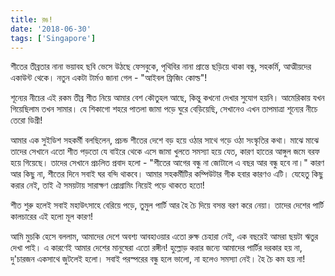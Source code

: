 ```yaml
---
title: রঙ!
date: '2018-06-30'
tags: ['Singapore']
---
```


শীতের তীব্রতার নানা ভয়াবহ ছবি ভেসে উঠছে ফেসবুকে, পৃথিবির নানা প্রান্তে ছড়িয়ে থাকা বন্ধু, সহকর্মি, আত্মীয়দের একাউন্ট থেকে। নতুন একটা টার্মও জানা গেল - "আইবল ফ্রিজিং কোল্ড"!

শূন্যের নীচের এই রকম তীব্র শীত নিয়ে আমার বেশ কৌতুহল আছে, কিন্তু কখনো দেখার সুযোগ হয়নি। আমেরিকায় যখন গিয়েছিলাম তখন সামার। যে শিকাগো শহরে পাতলা জামা পড়ে ঘুরে বেড়িয়েছি, সেখানেও এখন তাপমাত্রা শূন্যের নীচে তেরো ডিগ্রী!

আমার এক সুইডিশ সহকর্মী বলছিলেন, প্রচন্ড শীতের দেশে বড় হয়ে ওঠার সাথে গড়ে ওঠা সংস্কৃতির কথা। মাঝে মাঝে তাদের সেখানে এতো শীত পড়তো যে বাইরে থেকে এসে জামা খুলতে সমস্যা হয়ে যেত, কারণ হাতের আঙ্গুল জমে বরফ হয়ে গিয়েছে। তাদের সেখানে প্রচলিত প্রবাদ হলো - "শীতের আগের বন্ধু না জোটালে এ বছর আর বন্ধু হবে না।" কারণ আর কিছু না, শীতের দিনে সবাই ঘর বন্দি থাকবে। আমার সহকর্মীটির কম্পিউটার গীক হবার কারণও এটি। যেহেতু কিছু করার নেই, তাই ঐ সময়টায় সারাক্ষণ প্রোগ্রামিং নিয়েই পড়ে থাকতে হতো!

শীত শুরু হলেই সবাই মহাউৎসাহে বেরিয়ে পড়ে, তুমুল পার্টি আর হৈ চৈ দিয়ে বসন্ত বরণ করে নেয়া। তাদের দেশের পার্টি কালচারের এই হলো মূল কারণ!

আমি মুচকি হেসে বললাম, আমাদের দেশে অবশ্য আবহাওয়ার এতো রুক্ষ চেহারা নেই, এক বছরেই আমরা ছয়টা ঋতুর দেখা পাই। এ কারণেই আমার দেশের মানুষেরা এতো রঙ্গীন! হুল্লোড় করার জন্যে আমাদের পার্টির দরকার হয় না, দু'চারজন একসাথে জুটলেই হলো। সবাই পরস্পরের বন্ধু হলে ভালো, না হলেও সমস্যা নেই। হৈ চৈ কম হয় না!

